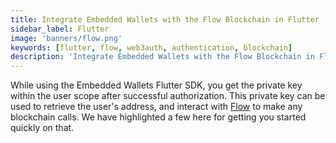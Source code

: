 ```yaml
---
title: Integrate Embedded Wallets with the Flow Blockchain in Flutter
sidebar_label: Flutter
image: 'banners/flow.png'
keywords: [flutter, flow, web3auth, authentication, blockchain]
description: 'Integrate Embedded Wallets with the Flow Blockchain in Flutter | Embedded Wallets'
---
```



<SEO
  title="Integrate Embedded Wallets with the Flow Blockchain in Flutter"
  description="Integrate Embedded Wallets with the Flow Blockchain in Flutter | Embedded Wallets"
  image="https://web3auth.io/docs/banners/flow.png"
  slug="/embedded-wallets/connect-blockchain/evm/flow/flutter"
/>

While using the Embedded Wallets Flutter SDK, you get the private key within the user scope after successful authorization. This private key can be used to retrieve the user's address, and interact with [Flow](https://developers.flow.com/) to make any blockchain calls. We have highlighted a few here for getting you started quickly on that.

<EVMInteraction />
